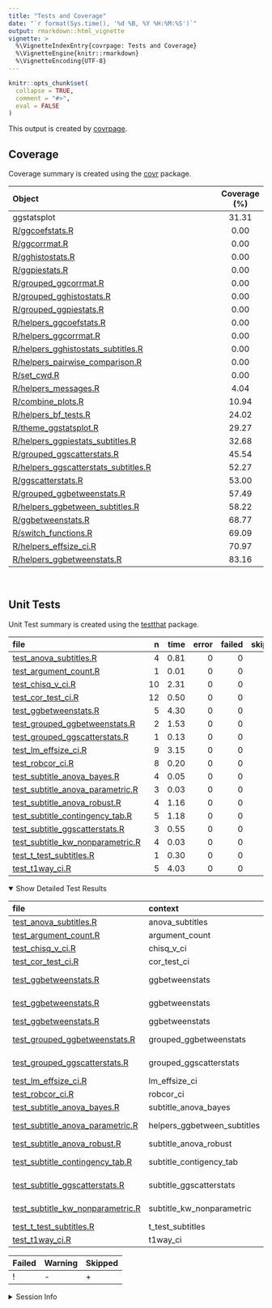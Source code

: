 ```yaml
---
title: "Tests and Coverage"
date: "`r format(Sys.time(), '%d %B, %Y %H:%M:%S')`"
output: rmarkdown::html_vignette
vignette: >
  %\VignetteIndexEntry{covrpage: Tests and Coverage}
  %\VignetteEngine{knitr::rmarkdown}
  %\VignetteEncoding{UTF-8}
---
```

  
```r
knitr::opts_chunk$set(
  collapse = TRUE,
  comment = "#>",
  eval = FALSE
)
```

<!--- Placeholder for tests/README.md Do Not Edit--->
This output is created by
[covrpage](https://github.com/yonicd/covrpage).

## Coverage

Coverage summary is created using the
[covr](https://github.com/r-lib/covr)
package.

| Object                                                                            | Coverage (%) |
| :-------------------------------------------------------------------------------- | :----------: |
| ggstatsplot                                                                       |    31.31     |
| [R/ggcoefstats.R](https://github.com/IndrajeetPatil/ggstatsplot/tree/master/R/ggcoefstats.R)                                             |     0.00     |
| [R/ggcorrmat.R](https://github.com/IndrajeetPatil/ggstatsplot/tree/master/R/ggcorrmat.R)                                                 |     0.00     |
| [R/gghistostats.R](https://github.com/IndrajeetPatil/ggstatsplot/tree/master/R/gghistostats.R)                                           |     0.00     |
| [R/ggpiestats.R](https://github.com/IndrajeetPatil/ggstatsplot/tree/master/R/ggpiestats.R)                                               |     0.00     |
| [R/grouped\_ggcorrmat.R](https://github.com/IndrajeetPatil/ggstatsplot/tree/master/R/grouped_ggcorrmat.R)                                |     0.00     |
| [R/grouped\_gghistostats.R](https://github.com/IndrajeetPatil/ggstatsplot/tree/master/R/grouped_gghistostats.R)                          |     0.00     |
| [R/grouped\_ggpiestats.R](https://github.com/IndrajeetPatil/ggstatsplot/tree/master/R/grouped_ggpiestats.R)                              |     0.00     |
| [R/helpers\_ggcoefstats.R](https://github.com/IndrajeetPatil/ggstatsplot/tree/master/R/helpers_ggcoefstats.R)                            |     0.00     |
| [R/helpers\_ggcorrmat.R](https://github.com/IndrajeetPatil/ggstatsplot/tree/master/R/helpers_ggcorrmat.R)                                |     0.00     |
| [R/helpers\_gghistostats\_subtitles.R](https://github.com/IndrajeetPatil/ggstatsplot/tree/master/R/helpers_gghistostats_subtitles.R)     |     0.00     |
| [R/helpers\_pairwise\_comparison.R](https://github.com/IndrajeetPatil/ggstatsplot/tree/master/R/helpers_pairwise_comparison.R)           |     0.00     |
| [R/set\_cwd.R](https://github.com/IndrajeetPatil/ggstatsplot/tree/master/R/set_cwd.R)                                                    |     0.00     |
| [R/helpers\_messages.R](https://github.com/IndrajeetPatil/ggstatsplot/tree/master/R/helpers_messages.R)                                  |     4.04     |
| [R/combine\_plots.R](https://github.com/IndrajeetPatil/ggstatsplot/tree/master/R/combine_plots.R)                                        |    10.94     |
| [R/helpers\_bf\_tests.R](https://github.com/IndrajeetPatil/ggstatsplot/tree/master/R/helpers_bf_tests.R)                                 |    24.02     |
| [R/theme\_ggstatsplot.R](https://github.com/IndrajeetPatil/ggstatsplot/tree/master/R/theme_ggstatsplot.R)                                |    29.27     |
| [R/helpers\_ggpiestats\_subtitles.R](https://github.com/IndrajeetPatil/ggstatsplot/tree/master/R/helpers_ggpiestats_subtitles.R)         |    32.68     |
| [R/grouped\_ggscatterstats.R](https://github.com/IndrajeetPatil/ggstatsplot/tree/master/R/grouped_ggscatterstats.R)                      |    45.54     |
| [R/helpers\_ggscatterstats\_subtitles.R](https://github.com/IndrajeetPatil/ggstatsplot/tree/master/R/helpers_ggscatterstats_subtitles.R) |    52.27     |
| [R/ggscatterstats.R](https://github.com/IndrajeetPatil/ggstatsplot/tree/master/R/ggscatterstats.R)                                       |    53.00     |
| [R/grouped\_ggbetweenstats.R](https://github.com/IndrajeetPatil/ggstatsplot/tree/master/R/grouped_ggbetweenstats.R)                      |    57.49     |
| [R/helpers\_ggbetween\_subtitles.R](https://github.com/IndrajeetPatil/ggstatsplot/tree/master/R/helpers_ggbetween_subtitles.R)           |    58.22     |
| [R/ggbetweenstats.R](https://github.com/IndrajeetPatil/ggstatsplot/tree/master/R/ggbetweenstats.R)                                       |    68.77     |
| [R/switch\_functions.R](https://github.com/IndrajeetPatil/ggstatsplot/tree/master/R/switch_functions.R)                                  |    69.09     |
| [R/helpers\_effsize\_ci.R](https://github.com/IndrajeetPatil/ggstatsplot/tree/master/R/helpers_effsize_ci.R)                             |    70.97     |
| [R/helpers\_ggbetweenstats.R](https://github.com/IndrajeetPatil/ggstatsplot/tree/master/R/helpers_ggbetweenstats.R)                      |    83.16     |

<br>

## Unit Tests

Unit Test summary is created using the
[testthat](https://github.com/r-lib/testthat)
package.

| file                                                                             |  n | time | error | failed | skipped | warning | icon |
| :------------------------------------------------------------------------------- | -: | ---: | ----: | -----: | ------: | ------: | :--- |
| [test\_anova\_subtitles.R](https://github.com/IndrajeetPatil/ggstatsplot/tree/master/tests/testthat/test_anova_subtitles.R)                      |  4 | 0.81 |     0 |      0 |       0 |       0 |      |
| [test\_argument\_count.R](https://github.com/IndrajeetPatil/ggstatsplot/tree/master/tests/testthat/test_argument_count.R)                        |  1 | 0.01 |     0 |      0 |       0 |       0 |      |
| [test\_chisq\_v\_ci.R](https://github.com/IndrajeetPatil/ggstatsplot/tree/master/tests/testthat/test_chisq_v_ci.R)                               | 10 | 2.31 |     0 |      0 |       0 |       0 |      |
| [test\_cor\_test\_ci.R](https://github.com/IndrajeetPatil/ggstatsplot/tree/master/tests/testthat/test_cor_test_ci.R)                             | 12 | 0.50 |     0 |      0 |       0 |       0 |      |
| [test\_ggbetweenstats.R](https://github.com/IndrajeetPatil/ggstatsplot/tree/master/tests/testthat/test_ggbetweenstats.R)                         |  5 | 4.30 |     0 |      0 |       1 |       0 | \+   |
| [test\_grouped\_ggbetweenstats.R](https://github.com/IndrajeetPatil/ggstatsplot/tree/master/tests/testthat/test_grouped_ggbetweenstats.R)        |  2 | 1.53 |     0 |      0 |       0 |       0 |      |
| [test\_grouped\_ggscatterstats.R](https://github.com/IndrajeetPatil/ggstatsplot/tree/master/tests/testthat/test_grouped_ggscatterstats.R)        |  1 | 0.13 |     0 |      0 |       0 |       0 |      |
| [test\_lm\_effsize\_ci.R](https://github.com/IndrajeetPatil/ggstatsplot/tree/master/tests/testthat/test_lm_effsize_ci.R)                         |  9 | 3.15 |     0 |      0 |       0 |       0 |      |
| [test\_robcor\_ci.R](https://github.com/IndrajeetPatil/ggstatsplot/tree/master/tests/testthat/test_robcor_ci.R)                                  |  8 | 0.20 |     0 |      0 |       0 |       0 |      |
| [test\_subtitle\_anova\_bayes.R](https://github.com/IndrajeetPatil/ggstatsplot/tree/master/tests/testthat/test_subtitle_anova_bayes.R)           |  4 | 0.05 |     0 |      0 |       0 |       0 |      |
| [test\_subtitle\_anova\_parametric.R](https://github.com/IndrajeetPatil/ggstatsplot/tree/master/tests/testthat/test_subtitle_anova_parametric.R) |  3 | 0.03 |     0 |      0 |       0 |       0 |      |
| [test\_subtitle\_anova\_robust.R](https://github.com/IndrajeetPatil/ggstatsplot/tree/master/tests/testthat/test_subtitle_anova_robust.R)         |  4 | 1.16 |     0 |      0 |       0 |       0 |      |
| [test\_subtitle\_contingency\_tab.R](https://github.com/IndrajeetPatil/ggstatsplot/tree/master/tests/testthat/test_subtitle_contingency_tab.R)   |  5 | 1.18 |     0 |      0 |       0 |       0 |      |
| [test\_subtitle\_ggscatterstats.R](https://github.com/IndrajeetPatil/ggstatsplot/tree/master/tests/testthat/test_subtitle_ggscatterstats.R)      |  3 | 0.55 |     0 |      0 |       0 |       0 |      |
| [test\_subtitle\_kw\_nonparametric.R](https://github.com/IndrajeetPatil/ggstatsplot/tree/master/tests/testthat/test_subtitle_kw_nonparametric.R) |  4 | 0.03 |     0 |      0 |       0 |       0 |      |
| [test\_t\_test\_subtitles.R](https://github.com/IndrajeetPatil/ggstatsplot/tree/master/tests/testthat/test_t_test_subtitles.R)                   |  1 | 0.30 |     0 |      0 |       0 |       0 |      |
| [test\_t1way\_ci.R](https://github.com/IndrajeetPatil/ggstatsplot/tree/master/tests/testthat/test_t1way_ci.R)                                    |  5 | 4.03 |     0 |      0 |       0 |       0 |      |

<details open>

<summary> Show Detailed Test Results
</summary>

| file                                                                                     | context                       | test                                       | status  |  n | time | icon |
| :--------------------------------------------------------------------------------------- | :---------------------------- | :----------------------------------------- | :------ | -: | ---: | :--- |
| [test\_anova\_subtitles.R](https://github.com/IndrajeetPatil/ggstatsplot/tree/master/tests/testthat/test_anova_subtitles.R#L32_L35)                      | anova\_subtitles              | anova subtitles work                       | PASS    |  4 | 0.81 |      |
| [test\_argument\_count.R](https://github.com/IndrajeetPatil/ggstatsplot/tree/master/tests/testthat/test_argument_count.R#L56_L59)                        | argument\_count               | argument\_count is correct                 | PASS    |  1 | 0.01 |      |
| [test\_chisq\_v\_ci.R](https://github.com/IndrajeetPatil/ggstatsplot/tree/master/tests/testthat/test_chisq_v_ci.R#L46_L50)                               | chisq\_v\_ci                  | chisq\_v\_ci works                         | PASS    | 10 | 2.31 |      |
| [test\_cor\_test\_ci.R](https://github.com/IndrajeetPatil/ggstatsplot/tree/master/tests/testthat/test_cor_test_ci.R#L45_L49)                             | cor\_test\_ci                 | cor\_test\_ci works                        | PASS    | 12 | 0.50 |      |
| [test\_ggbetweenstats.R](https://github.com/IndrajeetPatil/ggstatsplot/tree/master/tests/testthat/test_ggbetweenstats.R#L9_L16)                          | ggbetweenstats                | error when x and outlier.label are same    | PASS    |  1 | 0.00 |      |
| [test\_ggbetweenstats.R](https://github.com/IndrajeetPatil/ggstatsplot/tree/master/tests/testthat/test_ggbetweenstats.R#L26_L36)                         | ggbetweenstats                | outlier.labeling works across vector types | PASS    |  3 | 2.83 |      |
| [test\_ggbetweenstats.R](https://github.com/IndrajeetPatil/ggstatsplot/tree/master/tests/testthat/test_ggbetweenstats.R#L90_L93)                         | ggbetweenstats                | ggbetweenstats works                       | SKIPPED |  1 | 1.47 | \+   |
| [test\_grouped\_ggbetweenstats.R](https://github.com/IndrajeetPatil/ggstatsplot/tree/master/tests/testthat/test_grouped_ggbetweenstats.R#L12_L27)        | grouped\_ggbetweenstats       | grouping.var works across vector types     | PASS    |  2 | 1.53 |      |
| [test\_grouped\_ggscatterstats.R](https://github.com/IndrajeetPatil/ggstatsplot/tree/master/tests/testthat/test_grouped_ggscatterstats.R#L9_L17)         | grouped\_ggscatterstats       | grouped\_ggscatterstats works              | PASS    |  1 | 0.13 |      |
| [test\_lm\_effsize\_ci.R](https://github.com/IndrajeetPatil/ggstatsplot/tree/master/tests/testthat/test_lm_effsize_ci.R#L67_L71)                         | lm\_effsize\_ci               | lm\_effsize\_ci works                      | PASS    |  9 | 3.15 |      |
| [test\_robcor\_ci.R](https://github.com/IndrajeetPatil/ggstatsplot/tree/master/tests/testthat/test_robcor_ci.R#L39_L43)                                  | robcor\_ci                    | robcor\_ci works                           | PASS    |  8 | 0.20 |      |
| [test\_subtitle\_anova\_bayes.R](https://github.com/IndrajeetPatil/ggstatsplot/tree/master/tests/testthat/test_subtitle_anova_bayes.R#L51_L54)           | subtitle\_anova\_bayes        | subtitle\_anova\_bayes works               | PASS    |  4 | 0.05 |      |
| [test\_subtitle\_anova\_parametric.R](https://github.com/IndrajeetPatil/ggstatsplot/tree/master/tests/testthat/test_subtitle_anova_parametric.R#L53_L56) | helpers\_ggbetween\_subtitles | helpers\_ggbetween\_subtitles works        | PASS    |  3 | 0.03 |      |
| [test\_subtitle\_anova\_robust.R](https://github.com/IndrajeetPatil/ggstatsplot/tree/master/tests/testthat/test_subtitle_anova_robust.R#L52_L55)         | subtitle\_anova\_robust       | subtitle\_anova\_robust works              | PASS    |  4 | 1.16 |      |
| [test\_subtitle\_contingency\_tab.R](https://github.com/IndrajeetPatil/ggstatsplot/tree/master/tests/testthat/test_subtitle_contingency_tab.R#L55_L58)   | subtitle\_contigency\_tab     | subtitle\_contigency\_tab works            | PASS    |  5 | 1.18 |      |
| [test\_subtitle\_ggscatterstats.R](https://github.com/IndrajeetPatil/ggstatsplot/tree/master/tests/testthat/test_subtitle_ggscatterstats.R#L46)          | subtitle\_ggscatterstats      | subtitle\_ggscatterstats works             | PASS    |  3 | 0.55 |      |
| [test\_subtitle\_kw\_nonparametric.R](https://github.com/IndrajeetPatil/ggstatsplot/tree/master/tests/testthat/test_subtitle_kw_nonparametric.R#L40_L43) | subtitle\_kw\_nonparametric   | subtitle\_kw\_nonparametric works          | PASS    |  4 | 0.03 |      |
| [test\_t\_test\_subtitles.R](https://github.com/IndrajeetPatil/ggstatsplot/tree/master/tests/testthat/test_t_test_subtitles.R#L43_L47)                   | t\_test\_subtitles            | t-test subtitles work                      | PASS    |  1 | 0.30 |      |
| [test\_t1way\_ci.R](https://github.com/IndrajeetPatil/ggstatsplot/tree/master/tests/testthat/test_t1way_ci.R#L57)                                        | t1way\_ci                     | t1way\_ci works                            | PASS    |  5 | 4.03 |      |

| Failed | Warning | Skipped |
| :----- | :------ | :------ |
| \!     | \-      | \+      |

</details>

<details>

<summary> Session Info </summary>

| Field    | Value                                              |
| :------- | :------------------------------------------------- |
| Version  | R Under development (unstable) (2018-10-20 r75474) |
| Platform | x86\_64-w64-mingw32/x64 (64-bit)                   |
| Running  | Windows \>= 8 x64 (build 9200)                     |
| Language | English\_United States                             |
| Timezone | America/New\_York                                  |

| Package  | Version |
| :------- | :------ |
| testthat | 2.0.1   |
| covr     | 3.2.1   |
| covrpage | 0.0.65  |

</details>

<!--- Final Status : skipped/warning --->
